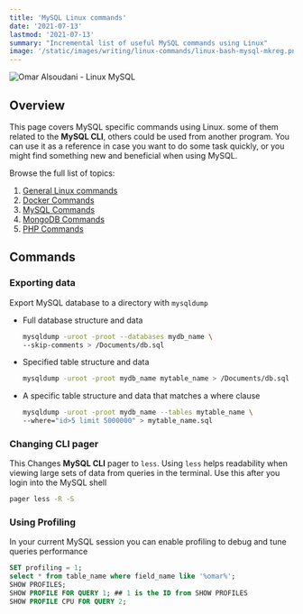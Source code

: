 ```yaml
---
title: 'MySQL Linux commands'
date: '2021-07-13'
lastmod: '2021-07-13'
summary: "Incremental list of useful MySQL commands using Linux"
image: '/static/images/writing/linux-commands/linux-bash-mysql-mkreg.png'
---
```


![Omar Alsoudani - Linux MySQL](/static/images/writing/linux-commands/linux-bash-mysql-mkreg.png)

## Overview

This page covers MySQL specific commands using Linux. some of them related to the **MySQL CLI**, others could be used from another program. You can use it as a reference in case you want to do some task quickly, or you might find something new and beneficial when using MySQL. 

Browse the full list of topics:

1.  [General Linux commands](/writing/linux-commands/general)
2.  [Docker Commands](/writing/linux-commands/docker) 
3.  [MySQL Commands](/writing/linux-commands/mysql)
4.  [MongoDB Commands](/writing/linux-commands/mongodb)
5.  [PHP Commands](/writing/linux-commands/php)



## Commands

### Exporting data

Export MySQL database to a directory with `mysqldump`

-    Full database structure and data 

        ```bash
     mysqldump -uroot -proot --databases mydb_name \ 
     --skip-comments > /Documents/db.sql
        ```

-    Specified table structure and data 

        ```bash
     mysqldump -uroot -proot mydb_name mytable_name > /Documents/db.sql
        ```

-    A specific table structure and data that matches a where clause

        ```bash
     mysqldump -uroot -proot mydb_name --tables mytable_name \ 
     --where="id>5 limit 5000000" > mytable_name.sql
        ```

### Changing CLI pager 

This Changes **MySQL CLI** pager to `less`. Using `less` helps readability when viewing large sets of data from queries in the terminal. Use this after you login into the MySQL shell

```bash
pager less -R -S
```

### Using Profiling

In your current MySQL session you can enable profiling to debug and tune queries performance

```sql
SET profiling = 1;
select * from table_name where field_name like '%omar%';
SHOW PROFILES;
SHOW PROFILE FOR QUERY 1; ## 1 is the ID from SHOW PROFILES
SHOW PROFILE CPU FOR QUERY 2;
```

